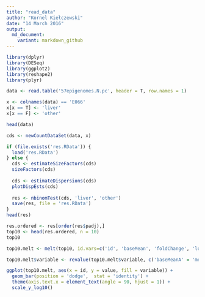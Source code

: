 ```yaml
---
title: "read_data"
author: "Kornel Kiełczewski"
date: "14 March 2016"
output: 
  md_document:
    variant: markdown_github
---
```


```r
library(dplyr)
library(DESeq)
library(ggplot2)
library(reshape2)
library(plyr)
```

```r
data <- read.table('57epigenomes.N.pc', header = T, row.names = 1)

x <- colnames(data) == 'E066'
x[x == T] <- 'liver'
x[x == F] <- 'other'

head(data)
```

```r
cds <- newCountDataSet(data, x)
```

```r
if (file.exists('res.RData')) {
  load('res.RData')
} else {
  cds <- estimateSizeFactors(cds)
  sizeFactors(cds)
  
  cds <- estimateDispersions(cds)
  plotDispEsts(cds)
  
  res <- nbinomTest(cds, 'liver', 'other')
  save(res, file = 'res.RData')
}
head(res)
```

```r
res.ordered <- res[order(res$padj),]
top10 <- head(res.ordered, n = 10)
top10
```

```r
top10.melt <- melt(top10, id.vars=c('id', 'baseMean', 'foldChange', 'log2FoldChange', 'pval', 'padj'))

top10.melt$variable <- revalue(top10.melt$variable, c('baseMeanA' = 'mean liver', 'baseMeanB' = 'mean other'))

ggplot(top10.melt, aes(x = id, y = value, fill = variable)) + 
  geom_bar(position = 'dodge',  stat = 'identity') + 
  theme(axis.text.x = element_text(angle = 90, hjust = 1)) +
  scale_y_log10()

```
